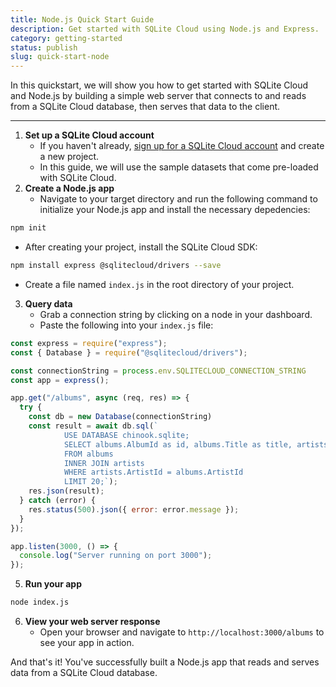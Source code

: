 ```yaml
---
title: Node.js Quick Start Guide
description: Get started with SQLite Cloud using Node.js and Express.
category: getting-started
status: publish
slug: quick-start-node
---
```


In this quickstart, we will show you how to get started with SQLite Cloud and Node.js by building a simple web server that connects to and reads from a SQLite Cloud database, then serves that data to the client.

---

1. **Set up a SQLite Cloud account**
   - If you haven't already, [sign up for a SQLite Cloud account](https://dashboard.sqlitecloud.io/auth/sign-in) and create a new project.
   - In this guide, we will use the sample datasets that come pre-loaded with SQLite Cloud.
2. **Create a Node.js app**
   - Navigate to your target directory and run the following command to initialize your Node.js app and install the necessary depedencies:
```bash
npm init
``` 
  - After creating your project, install the SQLite Cloud SDK:
```bash
npm install express @sqlitecloud/drivers --save
```
  - Create a file named `index.js` in the root directory of your project.

3. **Query data**
    - Grab a connection string by clicking on a node in your dashboard.
    - Paste the following into your `index.js` file:

```javascript
const express = require("express");
const { Database } = require("@sqlitecloud/drivers");

const connectionString = process.env.SQLITECLOUD_CONNECTION_STRING
const app = express();

app.get("/albums", async (req, res) => {
  try {
    const db = new Database(connectionString)
    const result = await db.sql(`
            USE DATABASE chinook.sqlite; 
            SELECT albums.AlbumId as id, albums.Title as title, artists.name as artist
            FROM albums 
            INNER JOIN artists 
            WHERE artists.ArtistId = albums.ArtistId
            LIMIT 20;`);
    res.json(result);
  } catch (error) {
    res.status(500).json({ error: error.message });
  }
});

app.listen(3000, () => {
  console.log("Server running on port 3000");
});
```
5. **Run your app**
```bash
node index.js
```
6. **View your web server response**
   - Open your browser and navigate to `http://localhost:3000/albums` to see your app in action.

And that's it! You've successfully built a Node.js app that reads and serves data from a SQLite Cloud database.
